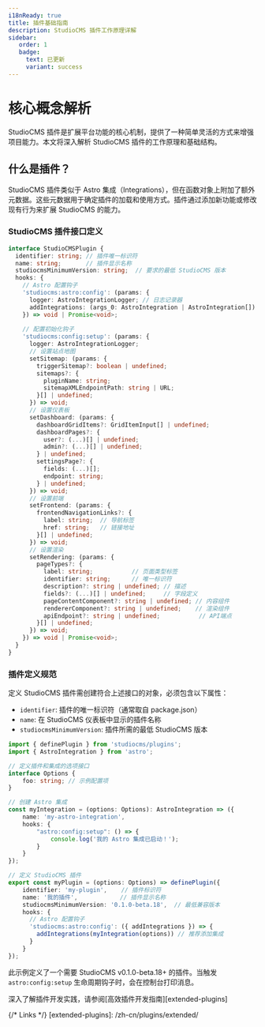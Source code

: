 ```yaml
---
i18nReady: true
title: 插件基础指南
description: StudioCMS 插件工作原理详解
sidebar:
   order: 1
   badge:
     text: 已更新
     variant: success
---
```



# 核心概念解析

StudioCMS 插件是扩展平台功能的核心机制，提供了一种简单灵活的方式来增强项目能力。本文将深入解析 StudioCMS 插件的工作原理和基础结构。

## 什么是插件？

StudioCMS 插件类似于 Astro 集成（Integrations），但在函数对象上附加了额外元数据。这些元数据用于确定插件的加载和使用方式。插件通过添加新功能或修改现有行为来扩展 StudioCMS 的能力。

### StudioCMS 插件接口定义

```ts
interface StudioCMSPlugin {
  identifier: string; // 插件唯一标识符
  name: string;       // 插件显示名称
  studiocmsMinimumVersion: string;  // 要求的最低 StudioCMS 版本
  hooks: {
    // Astro 配置钩子
    'studiocms:astro:config': (params: {
      logger: AstroIntegrationLogger; // 日志记录器
      addIntegrations: (args_0: AstroIntegration | AstroIntegration[]) => void; // 添加集成
    }) => void | Promise<void>;
    
    // 配置初始化钩子
    'studiocms:config:setup': (params: {
      logger: AstroIntegrationLogger;
      // 设置站点地图
      setSitemap: (params: {
        triggerSitemap?: boolean | undefined;
        sitemaps?: {
          pluginName: string;
          sitemapXMLEndpointPath: string | URL;
        }[] | undefined;
      }) => void;
      // 设置仪表板
      setDashboard: (params: {
        dashboardGridItems?: GridItemInput[] | undefined;
        dashboardPages?: {
          user?: (...)[] | undefined;
          admin?: (...)[] | undefined;
        } | undefined;
        settingsPage?: {
          fields: (...)[];
          endpoint: string;
        } | undefined;
      }) => void;
      // 设置前端
      setFrontend: (params: {
        frontendNavigationLinks?: {
          label: string;  // 导航标签
          href: string;   // 链接地址
        }[] | undefined;
      }) => void;
      // 设置渲染
      setRendering: (params: {
        pageTypes?: {
          label: string;           // 页面类型标签
          identifier: string;      // 唯一标识符
          description?: string | undefined; // 描述
          fields?: (...)[] | undefined;     // 字段定义
          pageContentComponent?: string | undefined; // 内容组件
          rendererComponent?: string | undefined;    // 渲染组件
          apiEndpoint?: string | undefined;           // API端点
        }[] | undefined;
      }) => void;
    }) => void | Promise<void>;
  }
}
```

### 插件定义规范

定义 StudioCMS 插件需创建符合上述接口的对象，必须包含以下属性：

- `identifier`: 插件的唯一标识符（通常取自 package.json）
- `name`: 在 StudioCMS 仪表板中显示的插件名称
- `studiocmsMinimumVersion`: 插件所需的最低 StudioCMS 版本

```ts twoslash title="my-plugin.ts"
import { definePlugin } from 'studiocms/plugins';
import { AstroIntegration } from 'astro';

// 定义插件和集成的选项接口
interface Options {
    foo: string; // 示例配置项
}

// 创建 Astro 集成
const myIntegration = (options: Options): AstroIntegration => ({
    name: 'my-astro-integration',
    hooks: {
        "astro:config:setup": () => {
            console.log('我的 Astro 集成已启动！');
        }
    }
});

// 定义 StudioCMS 插件
export const myPlugin = (options: Options) => definePlugin({
    identifier: 'my-plugin',    // 插件标识符
    name: '我的插件',            // 插件显示名称
    studiocmsMinimumVersion: '0.1.0-beta.18',  // 最低兼容版本
    hooks: {
      // Astro 配置钩子
      'studiocms:astro:config': ({ addIntegrations }) => {
        addIntegrations(myIntegration(options)) // 推荐添加集成
      }
    }
});
```

此示例定义了一个需要 StudioCMS v0.1.0-beta.18+ 的插件。当触发 `astro:config:setup` 生命周期钩子时，会在控制台打印消息。

<ReadMore>深入了解插件开发实践，请参阅[高效插件开发指南][extended-plugins]</ReadMore>

{/* Links */}
[extended-plugins]: /zh-cn/plugins/extended/